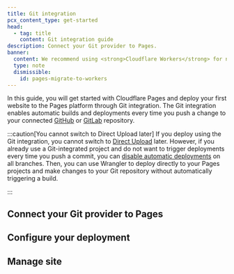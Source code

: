 ```yaml
---
title: Git integration
pcx_content_type: get-started
head:
  - tag: title
    content: Git integration guide
description: Connect your Git provider to Pages.
banner:
  content: We recommend using <strong>Cloudflare Workers</strong> for new projects. For existing Pages projects, see our <a href="/workers/static-assets/migrate-from-pages/">migration guide</a> and <a href="/workers/static-assets/migrate-from-pages/#compatibility-matrix">compatibility matrix</a>.
  type: note
  dismissible:
    id: pages-migrate-to-workers
---
```



In this guide, you will get started with Cloudflare Pages and deploy your first website to the Pages platform through Git integration. The Git integration enables automatic builds and deployments every time you push a change to your connected [GitHub](/pages/configuration/git-integration/github-integration/) or [GitLab](/pages/configuration/git-integration/gitlab-integration/) repository.

:::caution[You cannot switch to Direct Upload later]
If you deploy using the Git integration, you cannot switch to [Direct Upload](/pages/get-started/direct-upload/) later. However, if you already use a Git-integrated project and do not want to trigger deployments every time you push a commit, you can [disable automatic deployments](/pages/configuration/git-integration/#disable-automatic-deployments) on all branches. Then, you can use Wrangler to deploy directly to your Pages projects and make changes to your Git repository without automatically triggering a build.

:::

## Connect your Git provider to Pages

<Render file="get-started-git-connect-pages" product="pages" />

## Configure your deployment

<Render file="get-started-git-configure-deployment" product="pages" />

## Manage site

<Render file="get-started-git-manage-site" product="pages" />
